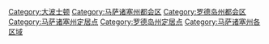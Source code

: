 [[Category:大波士顿|Category:大波士顿]]
[[Category:马萨诸塞州都会区|Category:马萨诸塞州都会区]]
[[Category:罗德岛州都会区|Category:罗德岛州都会区]]
[[Category:马萨诸塞州定居点|Category:马萨诸塞州定居点]]
[[Category:罗德岛州定居点|Category:罗德岛州定居点]]
[[Category:马萨诸塞州各区域|Category:马萨诸塞州各区域]]